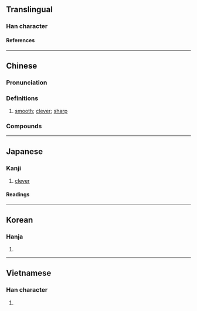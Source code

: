 
==Translingual==

===Han character===
{{Han char|rn=9|rad=人|as=07|sn=9|four=22200|canj=OHDN|ids=⿰亻利}}

====References====
{{Han ref|kx=0104.240|dkj=00682|dj=0221.080|hdz=10162.120|uh=4FD0}}

----

==Chinese==
{{zh-forms}}

===Pronunciation===
{{zh-pron
|m=lì
|c=lei6
|mn=lī
|cat=a
}}

===Definitions===

# [[smooth]]; [[clever]]; [[sharp]]

===Compounds===
{{zh-der|伶俐|俐便|口齒伶俐|俐落|伶俐人|俐齒伶牙|不伶不俐|伶俐嘴乖|不伶俐|乾淨俐落|俐亮|伶俐乖覺|伶伶俐俐|伶俐聰敏|伶牙俐齒|伶口俐舌|伶牙俐嘴|百伶百俐|爽俐|聰明伶俐}}

----

==Japanese==

===Kanji===
{{ja-kanji|grade=|rs=人07}}

# [[clever]]

====Readings====
{{ja-readings
|goon=り
|kanon=り
|kun=かしこ-い
}}

----

==Korean==

===Hanja===
{{ko-hanja|리}}

# {{rfdef|ko|sort=人07}}

----

==Vietnamese==

===Han character===
{{vi-readings|reading=[[lợi]], [[lời]]|rs=人07}}

# {{rfdef|vi|sort=人07}}